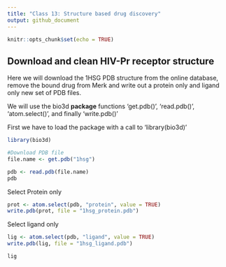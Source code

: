 ```yaml
---
title: "Class 13: Structure based drug discovery"
output: github_document
---
```


```r
knitr::opts_chunk$set(echo = TRUE)
```

## Download and clean HIV-Pr receptor structure

Here we will download the 1HSG PDB structure from the online database, remove the bound drug from Merk and write out a protein only and ligand only new set of PDB files.

We will use the bio3d **package** functions 'get.pdb()', 'read.pdb()', 'atom.select()', and finally 'write.pdb()'

First we have to load the package with a call to 'library(bio3d)'

```r
library(bio3d)

#Download PDB file
file.name <- get.pdb("1hsg")
```

```r
pdb <- read.pdb(file.name)
pdb
```

Select Protein only
```r
prot <- atom.select(pdb, "protein", value = TRUE)
write.pdb(prot, file = "1hsg_protein.pdb")
```

Select ligand only
```r
lig <- atom.select(pdb, "ligand", value = TRUE)
write.pdb(lig, file = "1hsg_ligand.pdb")
```

```r
lig
```


















